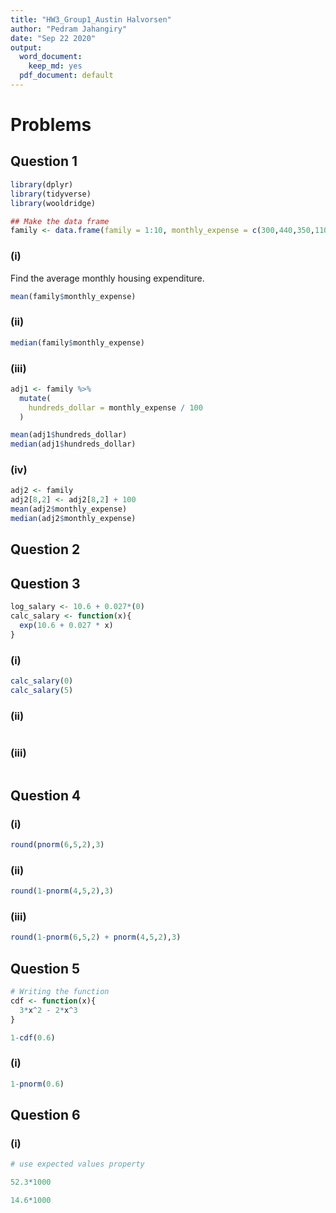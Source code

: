```yaml
---
title: "HW3_Group1_Austin Halvorsen"
author: "Pedram Jahangiry"
date: "Sep 22 2020"
output:
  word_document: 
    keep_md: yes
  pdf_document: default
---
```




\newpage

# Problems

## Question 1

```r
library(dplyr)
library(tidyverse)
library(wooldridge)

## Make the data frame
family <- data.frame(family = 1:10, monthly_expense = c(300,440,350,1100,640,480,450,700,670,530))
```


### (i)

Find the average monthly housing expenditure.
```r
mean(family$monthly_expense)
```

### (ii)
```r
median(family$monthly_expense)
```

### (iii)
```r
adj1 <- family %>% 
  mutate(
    hundreds_dollar = monthly_expense / 100
  ) 

mean(adj1$hundreds_dollar) 
median(adj1$hundreds_dollar)
```


### (iv)
```r
adj2 <- family
adj2[8,2] <- adj2[8,2] + 100
mean(adj2$monthly_expense)
median(adj2$monthly_expense)
```


## Question 2

## Question 3 

```r
log_salary <- 10.6 + 0.027*(0)
calc_salary <- function(x){
  exp(10.6 + 0.027 * x)
}
```


### (i)
```r
calc_salary(0)
calc_salary(5)
```


### (ii)
```r

```


### (iii)
```r

```


## Question 4

### (i)
```r
round(pnorm(6,5,2),3)
```

### (ii)
```r
round(1-pnorm(4,5,2),3)
```

### (iii)
```r
round(1-pnorm(6,5,2) + pnorm(4,5,2),3)
```

## Question 5

```r
# Writing the function
cdf <- function(x){
  3*x^2 - 2*x^3
} 

1-cdf(0.6)
```

### (i)
```r
1-pnorm(0.6)
```

## Question 6

### (i)
```r
# use expected values property

52.3*1000

14.6*1000



```




